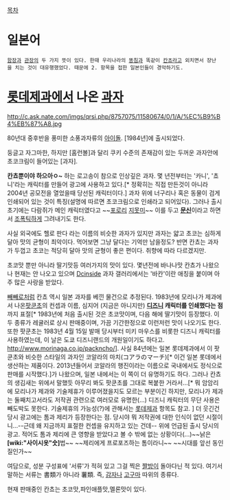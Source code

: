 [[목차]]

= 일본어 =
 [[함장]]과 [[관장]]의 두 가지 뜻이 있다. 한때 우리나라의 [[똥침]]과 똑같이 [[칸쵸]]라고 외치면서 장난을 치는 것이 대유행했었다. 때문에 2. 항목을 접한 일본인들이 경악하기도.

= [[롯데제과]]에서 나온 [[과자]] =

http://c.ask.nate.com/imgs/qrsi.php/8757075/11580674/0/1/A/%EC%B9%B4%EB%87%A8.jpg

80년대 중후반을 풍미한 소풍과자류의 [[아이돌]]. [1984년]에 출시되었다.

둥글고 자그마한, 하지만 [홈런볼]과 달리 쿠키 수준의 존재감이 있는 두꺼운 과자안에 초코크림이 들어있는 [과자].

'''칸쵸뿐이야 하으아ㅇ~''' 하는 로고송이 참으로 인상깊은 과자. 몇 년전부터는 '카니', '쵸니'라는 캐릭터를 만들어 광고에 사용하고 있다.[* 정확히는 직접 만든것이 아니라 2004년 공모전을 열었을때 당선된 캐릭터이다.]
과자 위에 너구리나 혹은 동물이 검게 인쇄되어 있는 것이 특징(설명에 따르면 초코크림으로 인쇄라고 되어있다). 그러나 출시 초기에는 다람쥐가 메인 캐릭터였다고 ~~[[포로리]] [[지못미]]~~ 이를 두고 '''[[문신]]'''이라고 하면서 [[조폭]]틱하게 그려내기도 한다.

사실 외국에도 헬로 판다 라는 이름의 비슷한 과자가 있지만 과자는 얇고 초코는 심하게 달아 맛의 균형이 최악이다. 먹어보면 그냥 달다는 기억만 남을정도? 
반면 칸쵸는 과자가 두껍고 초코는 적당히 달아 맛의 균형이 좋은 편이다. 취향에 따라 다르겠지만.

초코맛 뿐만 아니라 딸기맛등 여러가지의 맛이 있다. 몇년전에 바나나맛 칸쵸가 나왔으나 현재는 안 나오고 있으며 [[Dcinside]] 과자 갤러리에서는 '바칸'이란 애칭을 붙이며 아주 많은 사랑을 받았다.

[[빼빼로]]처럼 칸쵸 역시 일본 과자를 베낀 물건으로 추정된다. 1983년에 모리나가 제과에서 나온[http://www.rimi.kr/review/683046 팟쿤초]의 컨셉과 이름, 심지어 (지금은 아니지만) '''[[디즈니]] 캐릭터를 인쇄했다는 점'''까지 표절[* 1983년에 처음 출시된 것은 초코맛이며, 다음 해에 딸기맛이 등장했다. 이 두 종류가 레귤러로 상시 판매중이며, 가끔 기간한정으로 이런저런 맛이 나오기도 한다. 또한 팟쿤초는 1983년 4월 15일 발매 당시부터 미키 마우스를 비롯한 디즈니 캐릭터를 사용하였는데, 이 날은 도쿄 디즈니랜드의 개원일이기도 하다고. [[http://www.morinaga.co.jp/packncho/]]]. 사실 84년에는 일본 롯데제과에서 이 팟쿤초와 비슷한 스타일의 과자인 코알라의 마치(コアラのマーチ)[* 이건 일본 롯데에서 생산하는 제품이다. 2013년들어서 코알라의 행진이라는 이름으로 국내에서도 정식으로 판매를 시작했다.]가 나왔으며, 일본 내에서는 이 쪽이 더 유명하기도 하다. 그러나 칸쵸의 생김새는 위에서 말했듯 아무리 봐도 팟쿤초를 그대로 복붙한 거라서...[* 뭐 암암리에 모리나가 제과와 기술제휴가 이루어졌을지도 모르는 부분이긴 하지만, 모리나가 제과는 둘째치고서라도 저작권 관련으로 여러모로 유명한(...) 디즈니 캐릭터의 무단 사용은 빼도박도 못한다. 기술제휴의 가능성(?)에 관해서는 [[롯데제과]] 항목도 참고. ] 더 웃긴건 당시 광고에는 톰과 제리가 등장한다는 점. 당시야 뭐 저작권에 대한 인식이 없던 시절이니...--근데 왜 지금까지 표절한 컨셉을 유지하고 있는 건데--
{{{#!html
<iframe width="420" height="315" src="http://www.youtube.com/embed/g41JBdod1Sg" frameborder="0" allowfullscreen></iframe>
}}}
위에 언급된 출시 당시의 광고. 적어도 톰과 제리에 큰 영향을 받았다고 볼 수 밖에 없는 상황이다(...)~~낡은'''[wiki:"사이시옷"숫]'''법~~ ~~제리에게 프로포즈하는 톰이라니~~ ~~시대를 앞선 동인질인가~~

여담으로, 성분 구성표에 '서류'가 적혀 있고 그걸 찍은 [[짤방]]이 돌아다닌 적 있다. 여기서 말하는 서류는 書類가 아니라 薯類. 즉, [[감자]]나 [[고구마]] 따위의 종류다.

현재 판매중인 칸쵸는 초코맛,파인애플맛,멜론맛이 있다.
